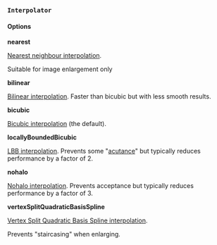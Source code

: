 ### `Interpolator`

#### **Options**

**nearest**

[Nearest neighbour interpolation](http://en.wikipedia.org/wiki/Nearest-neighbor_interpolation).

Suitable for image enlargement only

**bilinear**

[Bilinear interpolation](http://en.wikipedia.org/wiki/Bilinear_interpolation).
Faster than bicubic but with less smooth results.

**bicubic**

[Bicubic interpolation](http://en.wikipedia.org/wiki/Bicubic_interpolation)
(the default).

**locallyBoundedBicubic**

[LBB interpolation](https://github.com/jcupitt/libvips/blob/master/libvips/resample/lbb.cpp#L100).
Prevents some "[acutance](http://en.wikipedia.org/wiki/Acutance)" but typically reduces performance
by a factor of 2.

**nohalo**

[Nohalo interpolation](http://eprints.soton.ac.uk/268086/).
Prevents acceptance but typically reduces performance by a factor of 3.

**vertexSplitQuadraticBasisSpline**

[Vertex Split Quadratic Basis Spline interpolation](https://github.com/jcupitt/libvips/blob/master/libvips/resample/vsqbs.cpp#L48).

Prevents "staircasing" when enlarging.

